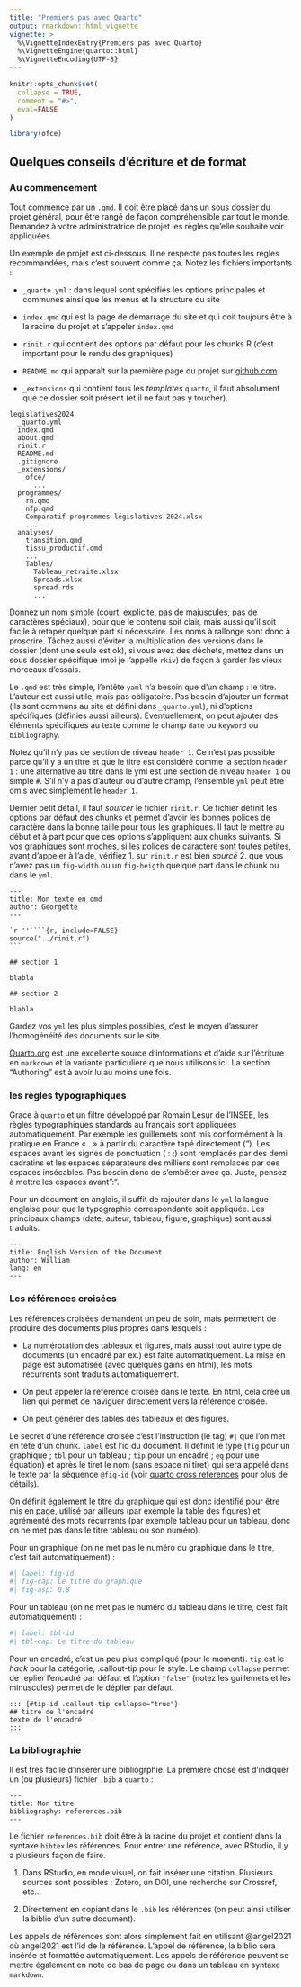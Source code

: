 ```yaml
---
title: "Premiers pas avec Quarto"
output: rmarkdown::html_vignette
vignette: >
  %\VignetteIndexEntry{Premiers pas avec Quarto}
  %\VignetteEngine{quarto::html}
  %\VignetteEncoding{UTF-8}
---
```


```r
knitr::opts_chunk$set(
  collapse = TRUE,
  comment = "#>", 
  eval=FALSE
)
```

```r
library(ofce)
```
## Quelques conseils d'écriture et de format

### Au commencement

Tout commence par un `.qmd`. Il doit être placé dans un sous dossier du projet général, pour être rangé de façon compréhensible par tout le monde. Demandez à votre administratrice de projet les règles qu'elle souhaite voir appliquées.

Un exemple de projet est ci-dessous. Il ne respecte pas toutes les règles recommandées, mais c'est souvent comme ça. Notez les fichiers importants :

-   `_quarto.yml` : dans lequel sont spécifiés les options principales et communes ainsi que les menus et la structure du site

-   `index.qmd` qui est la page de démarrage du site et qui doit toujours être à la racine du projet et s'appeler `index.qmd`

-   `rinit.r` qui contient des options par défaut pour les chunks R (c'est important pour le rendu des graphiques)

-   `README.md` qui apparaît sur la première page du projet sur [github.com](https://github.com/ofce/legislatives2024)

-   `_extensions` qui contient tous les *templates* `quarto`, il faut absolument que ce dossier soit présent (et il ne faut pas y toucher).

```         
legislatives2024
  _quarto.yml
  index.qmd
  about.qmd
  rinit.r
  README.md
  .gitignore
  _extensions/
    ofce/
      ...
  programmes/
    rn.qmd
    nfp.qmd
    Comparatif programmes législatives 2024.xlsx
    ...
  analyses/
    transition.qmd
    tissu_productif.qmd
    ...
    Tables/
      Tableau_retraite.xlsx
      Spreads.xlsx
      spread.rds
      ...
```

Donnez un nom simple (court, explicite, pas de majuscules, pas de caractères spéciaux), pour que le contenu soit clair, mais aussi qu'il soit facile à retaper quelque part si nécessaire. Les noms à rallonge sont donc à proscrire. Tâchez aussi d'éviter la multiplication des versions dans le dossier (dont une seule est ok), si vous avez des déchets, mettez dans un sous dossier spécifique (moi je l'appelle `rkiv`) de façon à garder les vieux morceaux d'essais.

Le `.qmd` est très simple, l'entête `yaml` n'a besoin que d'un champ : le titre. L'auteur est aussi utile, mais pas obligatoire. Pas besoin d'ajouter un format (ils sont communs au site et défini dans `_quarto.yml`), ni d'options spécifiques (définies aussi ailleurs). Eventuellement, on peut ajouter des éléments spécifiques au texte comme le champ `date` ou `keyword` ou `bibliography`.

Notez qu'il n'y pas de section de niveau `header 1`. Ce n'est pas possible parce qu'il y a un titre et que le titre est considéré comme la section `header 1` : une alternative au titre dans le yml est une section de niveau `header 1` ou simple `#`. S'il n'y a pas d'auteur ou d'autre champ, l'ensemble `yml` peut être omis avec simplement le `header 1`.

Dernier petit détail, il faut *sourcer* le fichier `rinit.r`. Ce fichier définit les options par défaut des chunks et permet d'avoir les bonnes polices de caractère dans la bonne taille pour tous les graphiques. Il faut le mettre au début et à part pour que ces options s'appliquent aux chunks suivants. Si vos graphiques sont moches, si les polices de caractère sont toutes petites, avant d'appeler à l'aide, vérifiez 1. sur `rinit.r` est bien *sourcé* 2. que vous n'avez pas un `fig-width` ou un `fig-heigth` quelque part dans le chunk ou dans le `yml`.

````qmd
---
title: Mon texte en qmd
author: Georgette
---

`r ''````{r, include=FALSE}
source("../rinit.r")
```

## section 1
 
blabla

## section 2

blabla
````

Gardez vos `yml` les plus simples possibles, c'est le moyen d'assurer l'homogénéité des documents sur le site.

[Quarto.org](https://quarto.org/docs/guide/) est une excellente source d'informations et d'aide sur l'écriture en `markdown` et la variante particulière que nous utilisons ici. La section "Authoring" est à avoir lu au moins une fois.

### les règles typographiques

Grace à `quarto` et un filtre développé par Romain Lesur de l'INSEE, les règles typographiques standards au français sont appliquées automatiquement. Par exemple les guillemets sont mis conformément à la pratique en France «...» à partir du caractère tapé directement ("). Les espaces avant les signes de ponctuation ( : ;) sont remplacés par des demi cadratins et les espaces séparateurs des milliers sont remplacés par des espaces insécables. Pas besoin donc de s'embêter avec ça. Juste, pensez à mettre les espaces avant ":".

Pour un document en anglais, il suffit de rajouter dans le `yml` la langue anglaise pour que la typographie correspondante soit appliquée. Les principaux champs (date, auteur, tableau, figure, graphique) sont aussi traduits.

``` qmd
---
title: English Version of the Document
author: William 
lang: en
---
```
### Les références croisées

Les références croisées demandent un peu de soin, mais permettent de produire des documents plus propres dans lesquels :

-   La numérotation des tableaux et figures, mais aussi tout autre type de documents (un encadré par ex.) est faite automatiquement. La mise en page est automatisée (avec quelques gains en html), les mots récurrents sont traduits automatiquement.

-   On peut appeler la référence croisée dans le texte. En html, cela créé un lien qui permet de naviguer directement vers la référence croisée.

-   On peut générer des tables des tableaux et des figures.

Le secret d'une référence croisée c'est l'instruction (le tag) `#|` que l'on met en tête d'un chunk. `label` est l'id du document. Il définit le type (`fig` pour un graphique ; `tbl` pour un tableau ; `tip` pour un encadré ; `eq` pour une équation) et après le tiret le nom (sans espace ni tiret) qui sera appelé dans le texte par la séquence `@fig-id` (voir [quarto cross references](https://quarto.org/docs/authoring/cross-references.html) pour plus de détails).

On définit également le titre du graphique qui est donc identifié pour être mis en page, utilisé par ailleurs (par exemple la table des figures) et agrémenté des mots récurrents (par exemple tableau pour un tableau, donc on ne met pas dans le titre tableau ou son numéro).

Pour un graphique (on ne met pas le numéro du graphique dans le titre, c'est fait automatiquement) :

``` r
#| label: fig-id
#| fig-cap: Le titre du graphique
#| fig-asp: 0.8
```

Pour un tableau (on ne met pas le numéro du tableau dans le titre, c'est fait automatiquement) :

``` r
#| label: tbl-id
#| tbl-cap: Le titre du tableau
```

Pour un encadré, c'est un peu plus compliqué (pour le moment). `tip` est le *hack* pour la catégorie, .callout-tip pour le style. Le champ `collapse` permet de replier l'encadré par défaut et l'option `"false"` (notez les guillemets et les minuscules) permet de le déplier par défaut.

``` qmd
::: {#tip-id .callout-tip collapse="true"}
## titre de l'encadré
texte de l'encadré
:::
```

### La bibliographie

Il est très facile d'insérer une bibliogrphie. La première chose est d'indiquer un (ou plusieurs) fichier `.bib` à `quarto` :

``` qmd
---
title: Mon titre
bibliography: references.bib
---
```

Le fichier `references.bib` doit être à la racine du projet et contient dans la syntaxe `bibtex` les références. Pour entrer une référence, avec RStudio, il y a plusieurs façon de faire.

1.  Dans RStudio, en mode visuel, on fait insérer une citation. Plusieurs sources sont possibles : Zotero, un DOI, une recherche sur Crossref, etc...

<!-- -->

2.  Directement en copiant dans le `.bib` les références (on peut ainsi utiliser la biblio d'un autre document).

Les appels de références sont alors simplement fait en utilisant @angel2021 où angel2021 est l'id de la référence. L'appel de référence, la biblio sera insérée et formattée automatiquement. Les appels de référence peuvent se mettre également en note de bas de page ou dans un tableau en syntaxe `markdown`.
